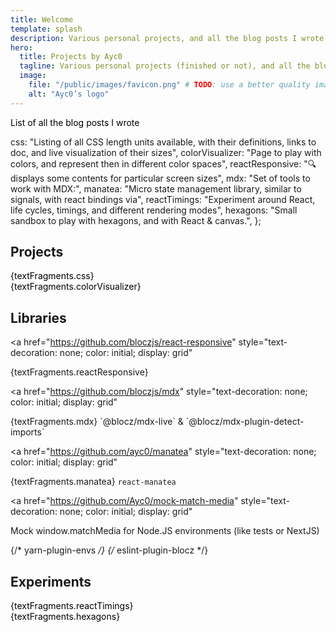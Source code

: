 ```yaml
---
title: Welcome
template: splash
description: Various personal projects, and all the blog posts I wrote
hero:
  title: Projects by Ayc0
  tagline: Various personal projects (finished or not), and all the blog posts I wrote
  image:
    file: "/public/images/favicon.png" # TODO: use a better quality image
    alt: "Ayc0’s logo"
---
```



<a href="/posts/" style="text-decoration: none; color: initial; display: grid">
  <Card title="Blog posts">List of all the blog posts I wrote</Card>
</a>

  css: "Listing of all CSS length units available, with their definitions, links to doc, and live visualization of their sizes",
  colorVisualizer:
    "Page to play with colors, and represent then in different color spaces",
  reactResponsive:
    "🔍 <Only /> displays some contents for particular screen sizes",
  mdx: "Set of tools to work with MDX:",
  manatea:
    "Micro state management library, similar to signals, with react bindings via",
  reactTimings:
    "Experiment around React, life cycles, timings, and different rendering modes",
  hexagons: "Small sandbox to play with hexagons, and with React & canvas.",
};

## Projects

<CardGrid stagger>
  <a
    href="/length-units/"
    style="text-decoration: none; color: initial; display: grid"
  >
    <Card title="CSS length units">{textFragments.css}</Card>
  </a>
  <a
    href="/color-visualizer/"
    style="text-decoration: none; color: initial; display: grid"
  >
    <Card title="Color visualizer">{textFragments.colorVisualizer}</Card>
  </a>
</CardGrid>

## Libraries

<CardGrid stagger>

<a
  href="https://github.com/bloczjs/react-responsive"
  style="text-decoration: none; color: initial; display: grid"
>
  <Card title="@blocz/react-responsive">{textFragments.reactResponsive}</Card>
</a>

<a
  href="https://github.com/bloczjs/mdx"
  style="text-decoration: none; color: initial; display: grid"
>
  <Card title="@blocz/mdx-*">
    {textFragments.mdx} `@blocz/mdx-live` & `@blocz/mdx-plugin-detect-imports`
  </Card>
</a>

<a
  href="https://github.com/ayc0/manatea"
  style="text-decoration: none; color: initial; display: grid"
>
  <Card title="manatea">{textFragments.manatea} `react-manatea`</Card>
</a>

<a
  href="https://github.com/Ayc0/mock-match-media"
  style="text-decoration: none; color: initial; display: grid"
>
  <Card title="mock-match-media">
    Mock window.matchMedia for Node.JS environments (like tests or NextJS)
  </Card>
</a>

{/* yarn-plugin-envs */}
{/* eslint-plugin-blocz */}

</CardGrid>

## Experiments

<CardGrid stagger>
  <a
    href="/react-timings/"
    style="text-decoration: none; color: initial; display: grid"
  >
    <Card title="React timings">{textFragments.reactTimings}</Card>
  </a>
  <a
    href="/hexagons-without-rules/"
    style="text-decoration: none; color: initial; display: grid"
  >
    <Card title="Hexagons">{textFragments.hexagons}</Card>
  </a>
</CardGrid>
